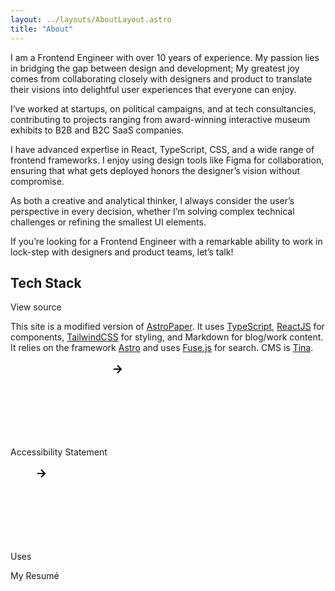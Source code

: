```yaml
---
layout: ../layouts/AboutLayout.astro
title: "About"
---
```


I am a Frontend Engineer with over 10 years of experience. My passion lies in bridging the gap between design and development; My greatest joy comes from collaborating closely with designers and product to translate their visions into delightful user experiences that everyone can enjoy.

I’ve worked at startups, on political campaigns, and at tech consultancies, contributing to projects ranging from award-winning interactive museum exhibits to B2B and B2C SaaS companies.

I have advanced expertise in React, TypeScript, CSS, and a wide range of frontend frameworks. I enjoy using design tools like Figma for collaboration, ensuring that what gets deployed honors the designer’s vision without compromise.

As both a creative and analytical thinker, I always consider the user’s perspective in every decision, whether I’m solving complex technical challenges or refining the smallest UI elements.

If you’re looking for a Frontend Engineer with a remarkable ability to work in lock-step with designers and product teams, <LinkButton href="https://www.linkedin.com/in/rachelcantor/">let’s talk</LinkButton>!

<div className="flex justify-between items-end">
    <h2>Tech Stack</h2>
    <LinkButton href="https://github.com/rachelslurs/website" className='mt-8 mb-3 leading-5'>View source <Arrow/></LinkButton>
</div>

This site is a modified version of [AstroPaper](https://github.com/satnaing/astro-paper). It uses [TypeScript](https://www.typescriptlang.org), [ReactJS](https://reactjs.org) for components, [TailwindCSS](https://tailwindcss.com) for styling, and Markdown for blog/work content. It relies on the framework [Astro](https://astro.build) and uses [Fuse.js](https://www.fusejs.io) for search. CMS is [Tina](https://tina.io). 



<p><LinkButton href="/accessibility">Accessibility Statement <svg xmlns="http://www.w3.org/2000/svg"><path d="m11.293 17.293 1.414 1.414L19.414 12l-6.707-6.707-1.414 1.414L15.586 11H6v2h9.586z"></path></svg></LinkButton></p>

<p><LinkButton href="/uses">Uses <svg xmlns="http://www.w3.org/2000/svg"><path d="m11.293 17.293 1.414 1.414L19.414 12l-6.707-6.707-1.414 1.414L15.586 11H6v2h9.586z"></path></svg></LinkButton></p>

<p><LinkButton href="https://rachelcantor.net">My Resumé <Arrow /></LinkButton></p>